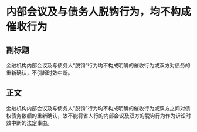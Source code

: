 # 内部会议及与债务人脱钩行为，均不构成催收行为
## 副标题
金融机构内部会议及与债务人“脱钩”行为均不构成明确的催收行为或双方对债务的重新确认，不引起时效中断。
## 正文
金融机构内部会议及与债务人“脱钩”行为均不构成明确的催收行为或双方之间对债权债务数额的重新确认，故不能将省人行的内部会议及双方的脱钩行为作为诉讼时效中断的法定事由。